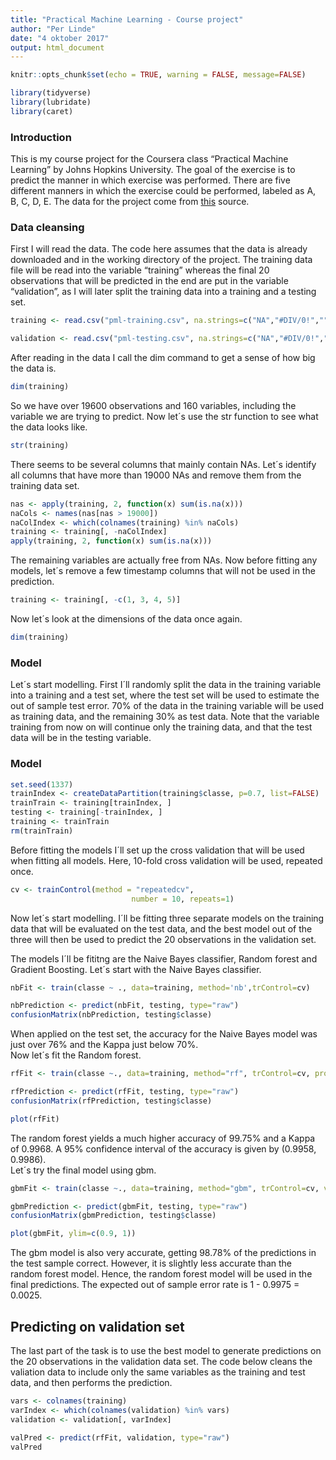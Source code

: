 ```yaml
---
title: "Practical Machine Learning - Course project"
author: "Per Linde"
date: "4 oktober 2017"
output: html_document
---
```

```r
knitr::opts_chunk$set(echo = TRUE, warning = FALSE, message=FALSE)
```

```r
library(tidyverse)
library(lubridate)
library(caret)

```


### Introduction
This is my course project for the Coursera class "Practical Machine Learning" by Johns Hopkins University. The goal of the exercise is to predict the manner in which exercise was performed. There are five different manners in which the exercise could be performed, labeled as A, B, C, D, E. The data for the project come from [this](http://web.archive.org/web/20161224072740/http:/groupware.les.inf.puc-rio.br/har) source.

### Data cleansing
First I will read the data. The code here assumes that the data is already downloaded and in the working directory of the project. The training data file will be read into the variable "training" whereas the final 20 observations that will be predicted in the end are put in the variable "validation", as I will later split the training data into a training and a testing set.
```r
training <- read.csv("pml-training.csv", na.strings=c("NA","#DIV/0!",""))

validation <- read.csv("pml-testing.csv", na.strings=c("NA","#DIV/0!",""))
```

After reading in the data I call the dim command to get a sense of how big the data is. 
```r
dim(training)
```
So we have over 19600 observations and 160 variables, including the variable we are trying to predict. Now let´s use the str function to see what the data looks like.
```r
str(training)
```
  
  There seems to be several columns that mainly contain NAs. Let´s identify all columns that have more than 19000 NAs and remove them from the training data set.
```r
nas <- apply(training, 2, function(x) sum(is.na(x)))
naCols <- names(nas[nas > 19000])
naColIndex <- which(colnames(training) %in% naCols)
training <- training[, -naColIndex]
apply(training, 2, function(x) sum(is.na(x)))
```
  
  The remaining variables are actually free from NAs. Now before fitting any models, let´s remove a few timestamp columns that will not be used in the prediction.
```r
training <- training[, -c(1, 3, 4, 5)]
```
  
  Now let´s look at the dimensions of the data once again.
```r
dim(training)
```
### Model
 Let´s start modelling. First I´ll randomly split the data in the training variable into a training and a test set, where the test set will be used to estimate the out of sample test error. 70% of the data in the training variable will be used as training data, and the remaining 30% as test data. Note that the variable training from now on will continue only the training data, and that the test data will be in the testing variable.   

### Model
```r
set.seed(1337)
trainIndex <- createDataPartition(training$classe, p=0.7, list=FALSE)
trainTrain <- training[trainIndex, ]
testing <- training[-trainIndex, ]
training <- trainTrain
rm(trainTrain)

```
  
  Before fitting the models I´ll set up the cross validation that will be used when fitting all models. Here, 10-fold cross validation will be used, repeated once.

```r
cv <- trainControl(method = "repeatedcv",
                           number = 10, repeats=1)
```
  
  Now let´s start modelling. I´ll be fitting three separate models on the training data that will be evaluated on the test data, and the best model out of the three will then be used to predict the 20 observations in the validation set.    
  
  The models I´ll be fititng are the Naive Bayes classifier, Random forest and Gradient Boosting. Let´s start with the Naive Bayes classifier.
```r
nbFit <- train(classe ~ ., data=training, method='nb',trControl=cv)

```

```r

nbPrediction <- predict(nbFit, testing, type="raw")
confusionMatrix(nbPrediction, testing$classe)
```

 When applied on the test set, the accuracy for the Naive Bayes model was just over 76% and the Kappa just below 70%.  
  Now let´s fit the Random forest.

```r
rfFit <- train(classe ~., data=training, method="rf", trControl=cv, prox=TRUE)

```

```r
rfPrediction <- predict(rfFit, testing, type="raw")
confusionMatrix(rfPrediction, testing$classe)

plot(rfFit)
```
  
 The random forest yields a much higher accuracy of 99.75% and a Kappa of 0.9968. A 95% confidence interval of the accuracy is given by (0.9958, 0.9986).  
 Let´s try the final model using gbm. 

```r
gbmFit <- train(classe ~., data=training, method="gbm", trControl=cv, verbose=FALSE)

```

```r
gbmPrediction <- predict(gbmFit, testing, type="raw")
confusionMatrix(gbmPrediction, testing$classe)

plot(gbmFit, ylim=c(0.9, 1))
```
  
  The gbm model is also very accurate, getting 98.78% of the predictions in the test sample correct. However, it is slightly less accurate than the random forest model. Hence, the random forest model will be used in the final predictions. The expected out of sample error rate is 1 - 0.9975 = 0.0025.
  
## Predicting on validation set
The last part of the task is to use the best model to generate predictions on the 20 observations in the validation data set. The code below cleans the valiation data to include only the same variables as the training and test data, and then performs the prediction.
```r
vars <- colnames(training)
varIndex <- which(colnames(validation) %in% vars)
validation <- validation[, varIndex]

valPred <- predict(rfFit, validation, type="raw")
valPred
```



